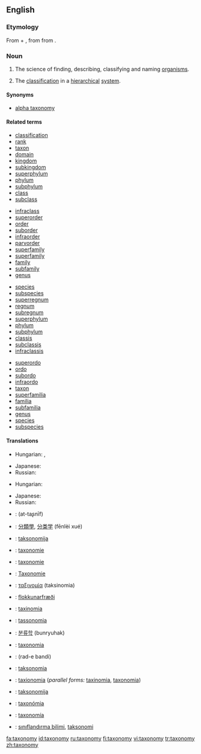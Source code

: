{{wikipedia}}
==English==

===Etymology===
From {{Gr.}} {{term|sc=Grek|τάξις|tr=taxis||arrangement, order|lang=el}} + {{term|sc=Grek|-νομία|tr=-nomia||method|lang=el}}, from {{term|sc=Grek|νόμος|tr=-nomos||law, managing|lang=el}} from {{term|sc=Grek|νέμειν|tr=nemein||manage|lang=el}}.

===Noun===
{{en-noun|taxonom|ies}}

# {{context|systematics|uncountable}} The science of finding, describing, classifying and naming [[organism]]s.
# The [[classification]] in a [[hierarchical]] [[system]].

====Synonyms====
*{{sense|science of finding, describing, classifying and naming organisms}} [[alpha taxonomy]]

====Related terms====
{{top4}}
*[[classification]]
*[[rank]]
*[[taxon]]
*[[domain]]
*[[kingdom]]
*[[subkingdom]]
*[[superphylum]]
*[[phylum]]
*[[subphylum]]
*[[class]]
*[[subclass]]
{{mid4}}
*[[infraclass]]
*[[superorder]]
*[[order]]
*[[suborder]]
*[[infraorder]]
*[[parvorder]]
*[[superfamily]]
*[[superfamily]]
*[[family]]
*[[subfamily]]
*[[genus]]
{{mid4}}
*[[species]]
*[[subspecies]]
*[[superregnum]]
*[[regnum]]
*[[subregnum]]
*[[superphylum]]
*[[phylum]]
*[[subphylum]]
*[[classis]]
*[[subclassis]]
*[[infraclassis]]
{{mid4}}
*[[superordo]]
*[[ordo]]
*[[subordo]]
*[[infraordo]]
*[[taxon]]
*[[superfamilia]]
*[[familia]]
*[[subfamilia]]
*[[genus]]
*[[species]]
*[[subspecies]]
{{bottom}}

====Translations====
{{trans-top|the science of finding, describing, classifying and naming organisms}}
* Hungarian: {{t|hu|rendszertan}}, {{t|hu|taxonómia}}
{{trans-mid}}
* Japanese: {{t+|ja|分類学|tr=bunruigaku|sc=Jpan}}
*Russian: {{t|ru|таксономия|f|tr=taksonómija|sc=Cyrl}}
{{trans-bottom}}

{{trans-top|the classification in a hierarchical system}}
* Hungarian: {{t|hu|osztályozás}}
{{trans-mid}}
* Japanese: {{t-|ja|分類法|tr=bunruihō|sc=Jpan}}
*Russian: {{t|ru|систематика|f|tr=sist'emátika|sc=Cyrl}}
{{trans-bottom}}

{{checktrans-top}}
*{{ttbc|Arabic}}: {{ARchar|[[التصنيف]]}} (at-taʂnīf) {{m}}
*{{ttbc|Chinese}}: [[分類學]], [[分类学]] (fēnlèi xué)
*{{ttbc|Croatian}}: [[taksonomija]] {{f}}
*{{ttbc|Dutch}}: [[taxonomie]] {{f}}
*{{ttbc|French}}: [[taxonomie]] {{f}}
*{{ttbc|German}}: [[Taxonomie]] {{f}}
*{{ttbc|Greek}}: [[ταξινομία]] (taksinomia) {{f}}
*{{ttbc|Icelandic}}: [[flokkunarfræði]]
*{{ttbc|Interlingua}}: [[taxinomia]]
*{{ttbc|Italian}}: [[tassonomia]] {{f}}
{{checktrans-mid}}
*{{ttbc|Korean}}: [[분류학]] (bunryuhak)
*{{ttbc|Latin}}: [[taxonomia]] {{f}}
*{{ttbc|Persian}}: {{FAchar|[[رده بندی]]}} (rad-e bandi)
*{{ttbc|Polish}}: [[taksonomia]] {{f}}
*{{ttbc|Portuguese}}: [[taxionomia]] {{f}} (''parallel forms:'' [[taxinomia]], [[taxonomia]])
*{{ttbc|Slovenian}}: [[taksonomija]] {{f}}
*{{ttbc|Slovak}}: [[taxonómia]] {{f}}
*{{ttbc|Spanish}}: [[taxonomía]] {{f}}
*{{ttbc|Turkish}}: [[sınıflandırma bilimi]], [[taksonomi]]
{{checktrans-bottom}}

[[fa:taxonomy]]
[[id:taxonomy]]
[[ru:taxonomy]]
[[fi:taxonomy]]
[[vi:taxonomy]]
[[tr:taxonomy]]
[[zh:taxonomy]]